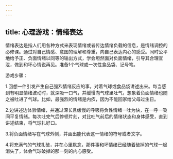 ```yaml
---
---
---
```

title: 心理游戏：情绪表达
---



情绪表达是指人们用各种方式来表现情绪或者传达情绪负载的信息，是情绪调控的必修课。通过对自己情感、意图的理解和尊重，向自己表达内心的感受。同时公平地给予正、负面情绪以同等的输出方式，学会坦然面对负面情绪，引导其合理宣泄，做到和坏心情说再见。准备1个气球或一次性食品袋、记号笔。

游戏步骤：

1.回想一件引发产生自己强烈情绪反应的事，对着气球或食品袋讲述出来。每当感到有明显情绪波动时，就深吸一口气，并缓慢向气球里吐气，想象着负面情绪也随之被吐进了气球。比如，最强烈的情绪是内疚，因为不能回家给父母过生日。

2.边讲述边体验情绪，并通过深长且缓慢的呼吸将负性情绪一吐为快，在一呼一吸间平复情绪。每次吐完气后停顿片刻，对比吐气前后的情绪状态和身体感受，直到讲述结束，将气球扎好口。

3.将负面情绪写在气球外侧，并画出能代表这一情绪的符号或者文字。

4.将充满气的气球扎破，并在心里默念，那件事和坏情绪已经随着破掉的气球一起消失了，体会气球破掉的那一刻的内心感受。